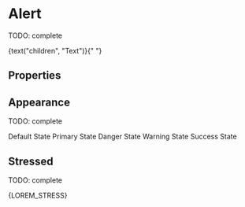 

<Meta title="Atoms/Alert" component={Alert} />

# Alert

TODO: complete

<Preview>
  <Story name="default" parameters={{ decorators: [withKnobs, withA11y] }}>
    <Alert
      isDismissable={boolean("isDismissable", true)}
      onDismiss={action("onDismiss")}
      show={boolean("show", true)}
      appearance={select("appearance", [
        "primary",
        "secondary",
        "danger",
        "warning",
        "success",
      ])}
      title={text("title", "Title")}
      primaryLabel={text("primaryLabel", "Primary label")}
      onClickPrimary={action("onClickPrimary")}
      secondaryLabel={text("secondaryLabel", "Secondary Label")}
      secondaryTo={text("secondaryTo", "http://www.tiendanube.com")}
    >
      {text("children", "Text")}{" "}
    </Alert>
  </Story>
</Preview>

## Properties

<Props of={Alert.type} />

## Appearance

TODO: complete

<Preview withToolbar>
  <Story name="appearance">
    <div className="separate">
      <Alert show>Default State</Alert>
      <Alert appearance="primary" show>
        Primary State
      </Alert>
      <Alert appearance="danger" show>
        Danger State
      </Alert>
      <Alert appearance="warning" show>
        Warning State
      </Alert>
      <Alert appearance="success" show>
        Success State
      </Alert>
    </div>
  </Story>
</Preview>

## Stressed

TODO: complete

<Preview withToolbar>
  <Story name="stressed">
    <Alert
      title="Title"
      primaryLabel="Primary label"
      secondaryLabel="Secondary Label"
      isDismissable
      show
    >
      {LOREM_STRESS}
    </Alert>
  </Story>
</Preview>
